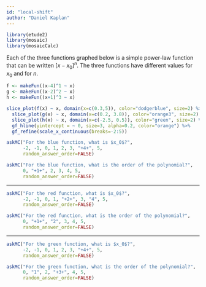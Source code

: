 ```yaml
---
id: "local-shift"
author: "Daniel Kaplan"
---
```


```r
library(etude2)
library(mosaic)
library(mosaicCalc)
```

Each of the three functions graphed below is a simple power-law function that can be written $\left[x-x_0\right]^n$.  The three functions have different values for $x_0$ and for $n$.

```r
f <- makeFun((x-4)^1 ~ x)
g <- makeFun((x-2)^2 ~ x)
h <- makeFun((x+1)^3 ~ x)

slice_plot(f(x) ~ x, domain(x=c(0.3,5)), color="dodgerblue", size=2) %>%
  slice_plot(g(x) ~ x, domain(x=c(0.2, 3.8)), color="orange3", size=2) %>%
  slice_plot(h(x) ~ x, domain(x=c(-2.5, 0.5)), color="green", size=2) %>%
  gf_hline(yintercept = ~ 0, size=3, alpha=0.2, color="orange") %>%
  gf_refine(scale_x_continuous(breaks=-2:5))

```
```r
askMC("For the blue function, what is $x_0$?",
      -2, -1, 0, 1, 2, 3, "+4+", 5,
      random_answer_order=FALSE)
```

```r
askMC("For the blue function, what is the order of the polynomial?",
      0, "+1+", 2, 3, 4, 5,
      random_answer_order=FALSE)
```

-----

```r
askMC("For the red function, what is $x_0$?",
      -2, -1, 0, 1, "+2+", 3, "4", 5,
      random_answer_order=FALSE)
```

```r
askMC("For the red function, what is the order of the polynomial?",
      0, "+1+", "2", 3, 4, 5,
      random_answer_order=FALSE)
```

-----

```r
askMC("For the green function, what is $x_0$?",
      -2, -1, 0, 1, 2, 3, "+4+", 5,
      random_answer_order=FALSE)
```

```r
askMC("For the green function, what is the order of the polynomial?",
      0, "1", 2, "+3+", 4, 5,
      random_answer_order=FALSE)
```

